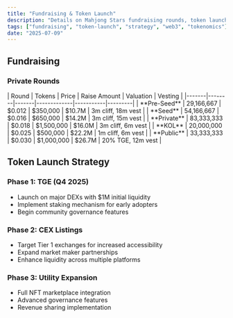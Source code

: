 ```yaml
---
title: "Fundraising & Token Launch"
description: "Details on Mahjong Stars fundraising rounds, token launch strategy, and phased rollout for $MJS."
tags: ["fundraising", "token-launch", "strategy", "web3", "tokenomics"]
date: "2025-07-09"
---
```



## Fundraising

### Private Rounds

<Card className='mt-4 w-fit'>
| Round | Tokens | Price | Raise Amount | Valuation | Vesting |
|-------|--------|-------|-------------|-----------|---------|
| **Pre-Seed** | 29,166,667 | $0.012 | $350,000 | $10.7M | 3m cliff, 18m vest |
| **Seed** | 54,166,667 | $0.016 | $650,000 | $14.2M | 3m cliff, 15m vest |
| **Private** | 83,333,333 | $0.018 | $1,500,000 | $16.0M | 3m cliff, 6m vest |
| **KOL** | 20,000,000 | $0.025 | $500,000 | $22.2M | 1m cliff, 6m vest |
| **Public** | 33,333,333 | $0.030 | $1,000,000 | $26.7M | 20% TGE, 12m vest |
</Card>

## Token Launch Strategy

### Phase 1: TGE (Q4 2025)
- Launch on major DEXs with $1M initial liquidity
- Implement staking mechanism for early adopters
- Begin community governance features

### Phase 2: CEX Listings
- Target Tier 1 exchanges for increased accessibility
- Expand market maker partnerships
- Enhance liquidity across multiple platforms

### Phase 3: Utility Expansion
- Full NFT marketplace integration
- Advanced governance features
- Revenue sharing implementation
